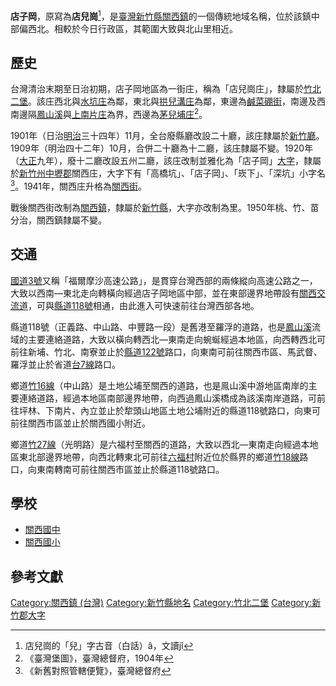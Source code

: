 {{noteTA　
|1 = zh-cn:庄; zh-hk:庄; zh-tw:庄;
}}
'''店子岡'''，原寫為'''店兒崗'''<ref>店兒崗的「兒」字古音（白話）â，文讀jî</ref>，是[[臺灣|臺灣]][[新竹縣|新竹縣]][[關西鎮_(台灣)|關西鎮]]的一個傳統地域名稱，位於該鎮中部偏西北。相較於今日行政區，其範圍大致與北山里相近。

==歷史==
台灣清治末期至日治初期，店子岡地區為一街庄，稱為「店兒崗庄」，隸屬於[[竹北二堡|竹北二堡]]。該庄西北與[[水坑_(關西鎮)|水坑庄]]為鄰，東北與[[拱子溝|拱兒溝庄]]為鄰，東邊為[[鹹菜硼街|鹹菜硼街]]，南邊及西南邊隔[[鳳山溪|鳳山溪]]與[[上南片庄|上南片庄]]為界，西邊為[[茅子埔|茅兒埔庄]]<ref>《臺灣堡圖》，臺灣總督府，1904年</ref>。

1901年（日治[[明治|明治]]三十四年）11月，全台廢縣廳改設二十廳，該庄隸屬於[[新竹廳|新竹廳]]。1909年（明治四十二年）10月，合併二十廳為十二廳，該庄隸屬不變。1920年（[[大正|大正]]九年），廢十二廳改設五州二廳，該庄改制並雅化為「店子岡」[[大字|大字]]，隸屬於[[新竹州|新竹州]][[中壢郡|中壢郡]]關西庄，大字下有「高橋坑」、「店子岡」、「崁下」、「深坑」小字名<ref>《新舊對照管轄便覽》，臺灣總督府</ref>。1941年，關西庄升格為[[關西街|關西街]]。

戰後關西街改制為[[關西鎮_(台灣)|關西鎮]]，隸屬於[[新竹縣|新竹縣]]，大字亦改制為里。1950年桃、竹、苗分治，關西鎮隸屬不變。

==交通==
[[福爾摩沙高速公路|國道3號]]又稱「福爾摩沙高速公路」，是貫穿台灣西部的兩條縱向高速公路之一，大致以西南—東北走向轉橫向經過店子岡地區中部，並在東部邊界地帶設有[[關西交流道|關西交流道]]，可與[[縣道118號|縣道118號]]相通，由此進入可快速前往台灣西部各地。

縣道118號（正義路、中山路、中豐路一段）是舊港至羅浮的道路，也是[[鳳山溪|鳳山溪]]流域的主要連絡道路，大致以橫向轉西北—東南走向蜿蜒經過本地區，向西轉西北可前往新埔、竹北、南寮並止於[[縣道122號|縣道122號]]路口，向東南可前往關西市區、馬武督、羅浮並止於省道[[台7線|台7線]]路口。

鄉道[[竹16線|竹16線]]（中山路）是土地公埔至關西的道路，也是鳯山溪中游地區南岸的主要連絡道路，經過本地區南部邊界地帶，向西過鳳山溪橋成為該溪南岸道路，可前往坪林、下南片、內立並止於犂頭山地區土地公埔附近的縣道118號路口，向東可前往關西市區並止於關西國小附近。

鄉道[[竹27線|竹27線]]（光明路）是六福村至關西的道路，大致以西北—東南走向經過本地區東北部邊界地帶，向西北轉東北可前往[[六福村|六福村]]附近位於縣界的鄉道[[竹18線|竹18線]]路口，向東南轉南可前往關西市區並止於縣道118號路口。

==學校==
*[[關西國中|關西國中]]
*[[關西國小|關西國小]]

==參考文獻==
{{reflist}}

{{新竹郡}}

[[Category:關西鎮_(台灣)|Category:關西鎮 (台灣)]]
[[Category:新竹縣地名|Category:新竹縣地名]]
[[Category:竹北二堡|Category:竹北二堡]]
[[Category:新竹郡大字|Category:新竹郡大字]]